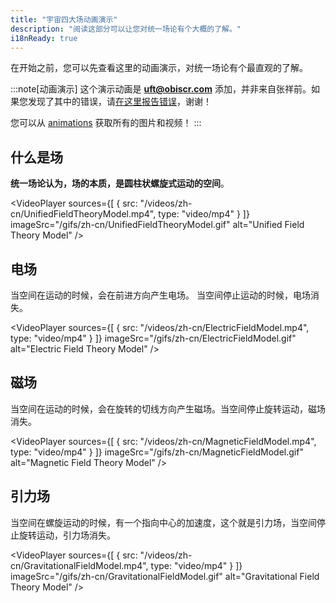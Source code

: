 ```yaml
---
title: "宇宙四大场动画演示"
description: "阅读这部分可以让您对统一场论有个大概的了解。"
i18nReady: true
---
```



在开始之前，您可以先查看这里的动画演示，对统一场论有个最直观的了解。

:::note[动画演示]
这个演示动画是 **[uft@obiscr.com](mailto:uft@obiscr.com)** 添加，并非来自张祥前。如果您发现了其中的错误，请[在这里报告错误](https://github.com/unified-field-theory-org/animations/issues/new?title=%E5%8F%91%E7%8E%B0%E5%8A%A8%E7%94%BB%E6%B8%B2%E6%9F%93%E9%94%99%E8%AF%AF&labels=animations)，谢谢！

您可以从 [animations](https://github.com/unified-field-theory-org/animations) 获取所有的图片和视频！
:::

## 什么是场

**统一场论认为，场的本质，是圆柱状螺旋式运动的空间**。

<VideoPlayer
  sources={[
    { src: "/videos/zh-cn/UnifiedFieldTheoryModel.mp4", type: "video/mp4" }
  ]}
  imageSrc="/gifs/zh-cn/UnifiedFieldTheoryModel.gif"
  alt="Unified Field Theory Model"
/>

## 电场

当空间在运动的时候，会在前进方向产生电场。 当空间停止运动的时候，电场消失。

<VideoPlayer
  sources={[
    { src: "/videos/zh-cn/ElectricFieldModel.mp4", type: "video/mp4" }
  ]}
  imageSrc="/gifs/zh-cn/ElectricFieldModel.gif"
  alt="Electric Field Theory Model"
/>

## 磁场

当空间在运动的时候，会在旋转的切线方向产生磁场。当空间停止旋转运动，磁场消失。

<VideoPlayer
  sources={[
    { src: "/videos/zh-cn/MagneticFieldModel.mp4", type: "video/mp4" }
  ]}
  imageSrc="/gifs/zh-cn/MagneticFieldModel.gif"
  alt="Magnetic Field Theory Model"
/>

## 引力场

当空间在螺旋运动的时候，有一个指向中心的加速度，这个就是引力场，当空间停止旋转运动，引力场消失。

<VideoPlayer
  sources={[
    { src: "/videos/zh-cn/GravitationalFieldModel.mp4", type: "video/mp4" }
  ]}
  imageSrc="/gifs/zh-cn/GravitationalFieldModel.gif"
  alt="Gravitational Field Theory Model"
/>
